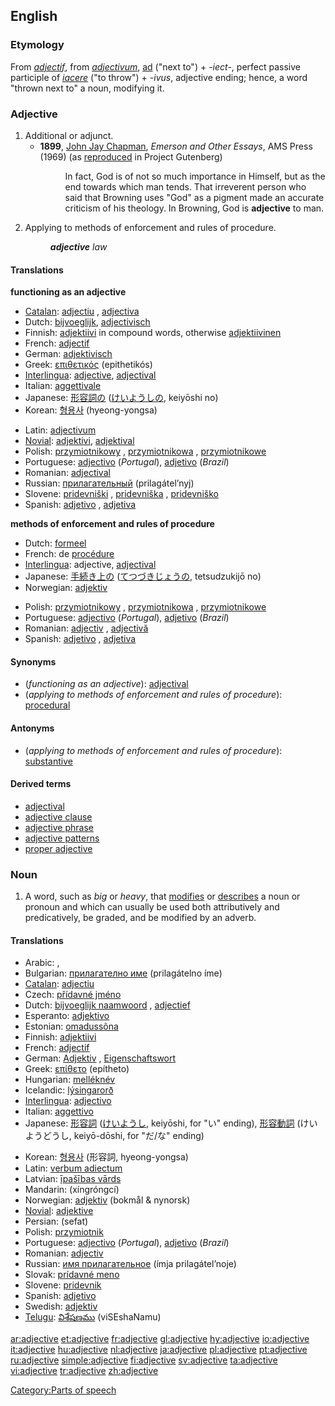 ==English==

===Etymology===
From {{OF.}} ''[[adjectif]]'', from {{L.}} ''[[adjectivum]]'', [[ad#Latin|ad]] ("next to") + ''-iect-'', perfect passive participle of ''[[iacere]]'' ("to throw") + ''-ivus'', adjective ending; hence, a word "thrown next to" a noun, modifying it.

===Adjective===
{{en-adj|-|-}}

#Additional or adjunct.
#*'''1899''', [[w:John Jay Chapman|John Jay Chapman]], ''Emerson and Other Essays'', AMS Press (1969) (as [http://www.gutenberg.org/etext/13088 reproduced] in Project Gutenberg)
#*: In fact, God is of not so much importance in Himself, but as the end towards which man tends. That irreverent person who said that Browning uses "God" as a pigment made an accurate criticism of his theology. In Browning, God is '''adjective''' to man.
#{{law}} Applying to methods of enforcement and rules of procedure.
#:'''''adjective''' law''

====Translations====
'''functioning as an adjective'''
{{top}}
*[[Catalan]]: [[adjectiu]] {{m}}, [[adjectiva]] {{f}}
*Dutch: [[bijvoeglijk]], [[adjectivisch]]
*Finnish: [[adjektiivi]] in compound words, otherwise [[adjektiivinen]]
*French: [[adjectif]]
*German: [[adjektivisch]]
*Greek: [[επιθετικός]] (epithetikós)
*[[Interlingua]]: [[adjective#Interlingua|adjective]], [[adjectival]]
*Italian: [[aggettivale]]
*Japanese: [[形容詞]]の ([[けいようし]]の, keiyōshi no)
*Korean: [[형용사]] (hyeong-yongsa)
{{mid}}
*Latin: [[adjectivum]]
*[[Novial]]: [[adjektivi]], [[adjektival]]
*Polish: [[przymiotnikowy]] {{m}}, [[przymiotnikowa]] {{f}}, [[przymiotnikowe]] {{n}}
*Portuguese: [[adjectivo]] (''Portugal''), [[adjetivo]] (''Brazil'')
*Romanian: [[adjectival]]
*Russian: [[прилaгaтeльный]] (prilagátel’nyj)
*Slovene: [[pridevniški]] {{m}}, [[pridevniška]] {{f}}, [[pridevniško]] {{n}}
*Spanish: [[adjetivo]] {{m}}, [[adjetiva]] {{f}}
{{bottom}}

'''methods of enforcement and rules of procedure'''
{{top}}
*Dutch: [[formeel]]
*French: de [[procédure]]
*[[Interlingua]]: adjective, [[adjectival]]
*Japanese: [[手続き上]]の ([[てつづきじょう]]の, tetsudzukijō no)
*Norwegian: [[adjektiv]]
{{mid}}
*Polish: [[przymiotnikowy]] {{m}}, [[przymiotnikowa]] {{f}}, [[przymiotnikowe]] {{n}}
*Portuguese: [[adjectivo]] (''Portugal''), [[adjetivo]] (''Brazil'')
*Romanian: [[adjectiv]] {{m}}, [[adjectivă]] {{f}}
*Spanish: [[adjetivo]] {{m}}, [[adjetiva]] {{f}}
{{bottom}}

====Synonyms====
*(''functioning as an adjective''): [[adjectival]]
*(''applying to methods of enforcement and rules of procedure''): [[procedural]]

====Antonyms====
*(''applying to methods of enforcement and rules of procedure''): [[substantive]]

====Derived terms====
*[[adjectival]]
*[[adjective clause]]
*[[adjective phrase]]
*[[adjective patterns]]
*[[proper adjective]]

===Noun===
{{en-noun}}

# {{grammar}} A word, such as ''big'' or ''heavy'', that [[modify|modifies]] or [[describe]]s a noun or pronoun and which can usually be used both attributively and predicatively, be graded, and be modified by an adverb.

====Translations====
{{top}}
*Arabic: {{ARchar|[[نعت]]}} {{IPAchar|(naʕt)}} {{m}}, {{ARchar|[[صفة]]}} {{IPAchar|(ʂífa)}} {{f}}
*Bulgarian: [[прилагателно име]] (prilagátelno íme) {{n}}
*[[Catalan]]: [[adjectiu]] {{m}}
*Czech: [[přídavné jméno]] {{n}}
*Dutch: [[bijvoeglijk naamwoord]] {{n}}, [[adjectief]] {{n}}
*Esperanto: [[adjektivo]]
*Estonian: [[omadussõna]]
*Finnish: [[adjektiivi]]
*French: [[adjectif]] {{m}}
*German: [[Adjektiv]] {{n}}, [[Eigenschaftswort]] {{n}}
*Greek: [[επίθετο]] (epítheto) {{n}}
*Hungarian: [[melléknév]]
*Icelandic: [[lýsingarorð]] {{n}}
*[[Interlingua]]: [[adjectivo]]
*Italian: [[aggettivo]] {{m}}
*Japanese: [[形容詞]] ([[けいようし]], keiyōshi, for "い" ending), [[形容動詞]] (けいようどうし, keiyō-dōshi, for "だ/な" ending)
{{mid}}
*Korean: [[형용사]] (形容詞, hyeong-yongsa)
*Latin: [[verbum adiectum]] {{n}}
*Latvian: [[īpašības vārds]] {{m}}
*Mandarin: {{zh-ts|[[形容詞]]|[[形容词]]}} (xíngróngcí)
*Norwegian: [[adjektiv]] (bokmål & nynorsk)
*[[Novial]]: [[adjektive]]
*Persian: {{FAchar|[[صفت]]}} (sefat) 
*Polish: [[przymiotnik]] {{m}}
*Portuguese: [[adjectivo]] (''Portugal''), [[adjetivo]] (''Brazil'')
*Romanian: [[adjectiv]] {{n}}
*Russian: [[имя прилaгaтeльнoe]] (ímja prilagátel’noje) {{n}}
*Slovak: [[prídavné meno]] {{n}}
*Slovene: [[pridevnik]] {{m}}
*Spanish: [[adjetivo]] {{m}}
*Swedish: [[adjektiv]] {{n}}
*[[Telugu]]: [[విశేషణము]] (viSEshaNamu)
{{bottom}}

[[Category:Parts of speech]]

[[ar:adjective]]
[[et:adjective]]
[[fr:adjective]]
[[gl:adjective]]
[[hy:adjective]]
[[io:adjective]]
[[it:adjective]]
[[hu:adjective]]
[[nl:adjective]]
[[ja:adjective]]
[[pl:adjective]]
[[pt:adjective]]
[[ru:adjective]]
[[simple:adjective]]
[[fi:adjective]]
[[sv:adjective]]
[[ta:adjective]]
[[vi:adjective]]
[[tr:adjective]]
[[zh:adjective]]